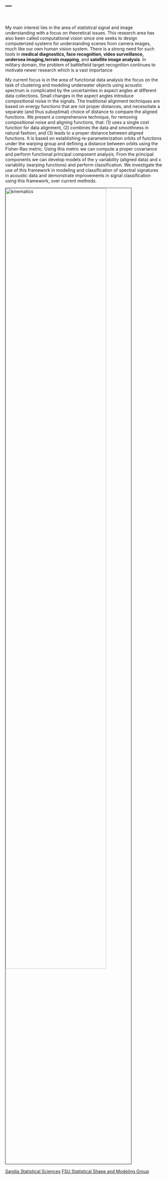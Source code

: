 ---
---

<link rel="stylesheet" href="styles.css" type="text/css" />
<br>

My main interest lies in the area of statistical signal and image understanding with a focus on theoretical issues. This research area has also been called computational vision since one seeks to design computerized systems for understanding scenes from camera images, much like our own human vision system. There is a strong need for such tools in **medical diagnostics, face recognition, video surveillance, undersea imaging,terrain mapping**, and **satellite image analysis**. In military domain, the problem of battlefield target recognition continues to motivate newer research which is a vast importance


My current focus is in the area of functional data analysis the focus on the task of clustering and modeling underwater objects using acoustic spectrum is complicated by the uncertainties in aspect angles at different data collections. Small changes in the aspect angles introduce compositional noise in the signals. The traditional alignment techniques are based on energy functions that are not proper distances, and necessitate a separate (and thus suboptimal) choice of distance to compare the aligned functions. We present a comprehensive technique, for removing compositional noise and aligning functions, that: (1) uses a single cost function for data alignment, (2) combines the data and smoothness in natural fashion, and (3) leads to a proper distance between aligned functions. It is based on establishing re-parameterization orbits of functions under the warping group and defining a distance between orbits using the Fisher-Rao metric. Using this metric we can compute a proper covariance and perform functional principal component analysis. From the principal components we can develop models of the y variability (aligned data) and x variability (warping functions) and perform classification. We investigate the use of this framework in modeling and classification of spectral signatures in acoustic data and demonstrate improvements in signal classification using this framework, over current methods.

<img src="images/ResearchFigure.jpg" alt="kinematics" style="width:80%; border:1px solid">

[Sandia Statistical Sciences](http://www.sandia.gov/statistics/)
[FSU Statistical Shape and Modeling Group](http://ssamg.stat.fsu.edu/)
